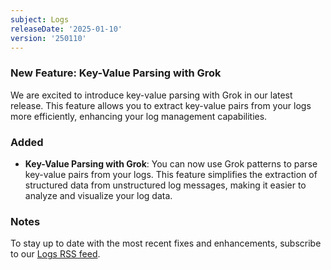```yaml
---
subject: Logs
releaseDate: '2025-01-10'
version: '250110'
---
```


### New Feature: Key-Value Parsing with Grok

We are excited to introduce key-value parsing with Grok in our latest release. This feature allows you to extract key-value pairs from your logs more efficiently, enhancing your log management capabilities.

### Added

* **Key-Value Parsing with Grok**: You can now use Grok patterns to parse key-value pairs from your logs. This feature simplifies the extraction of structured data from unstructured log messages, making it easier to analyze and visualize your log data.

### Notes

To stay up to date with the most recent fixes and enhancements, subscribe to our [Logs RSS feed](/docs/release-notes/logs-release-notes/).
